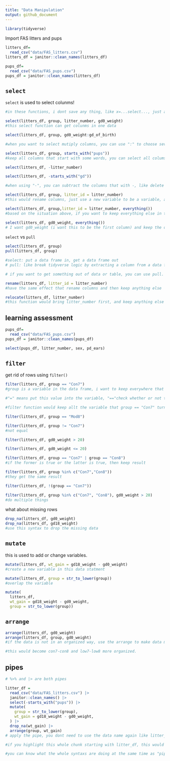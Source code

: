 ```yaml
---
title: "Data Manipulation"
output: github_document
---
```


```r
library(tidyverse)
```

Import FAS litters and pups

```r
litters_df=
  read_csv("data/FAS_litters.csv")
litters_df = janitor::clean_names(litters_df)

pups_df=
  read_csv("data/FAS_pups.csv")
pups_df = janitor::clean_names(litters_df)
```




## `select`

`select` is used to select colunms!

```r
#in these functions, i dont save any thing, like x=...select..., just apply the fucntions for couple times

select(litters_df, group, litter_number, gd0_weight)
#this select function can get colunms in one data

select(litters_df, group, gd0_weight:gd_of_birth)

#when you want to select mutiply columns, you can use ":" to choose several columns, for example, from gd0_weight to gd_of_birth, and everything between these two columns are selected

select(litters_df, group, starts_with("pups"))
#keep all columns that start with some words, you can select all colums that start with pups using starts_with function

select(litters_df, -litter_number)

select(litters_df, -starts_with("gd"))

#when using "-", you can subtract the columns that with -, like delete litter_number column, and those columns that start with gd

select(litters_df, group, litter_id = litter_number)
#this would rename columns, just use a new variable to be a variable, and this would only show this columns

select(litters_df, group,litter_id = litter_number, everything())
#based on the situation above, if you want to keep everything else in the data, you can add everything function

select(litters_df, gd0_weight, everything())
# I want gd0_weight (i want this to be the first column) and keep the other things that comes from after this
```


`select` vs `pull`

```r
select(litters_df, group)
pull(litters_df, group)

#select: put a data frame in, get a data frame out
# pull: like break tidyverse logic by extracting a column from a data frame, and showing like a vector floating around, it doesn't exist inside of a data frame anyone

# if you want to get something out of data or table, you can use pull.
```
```r
rename(litters_df, litter_id = litter_number)
#have the same effect that rename columns and then keep anything else

relocate(litters_df, litter_number)
#this function would bring litter_number first, and keep anything else
```

## learning assessment
```r
pups_df=
  read_csv("data/FAS_pups.csv")
pups_df = janitor::clean_names(pups_df)

select(pups_df, litter_number, sex, pd_ears)
```

## `filter`

get rid of rows using `filter()`

```r
filter(litters_df, group == "Con7")
#group is a variable in the data frame, i want to keep everywhere that variable is equal to this specific value.

#"=" means put this value into the variable, "=="check whether or not this thing is true

#filter function would keep allt the variable that group == "Con7" turns out to be true, get rid of those that are not true

filter(litters_df, group == "Mod8")

filter(litters_df, group != "Con7")
#not equal

filter(litters_df, gd0_weight > 20)

filter(litters_df, gd0_weight <= 20)

filter(litters_df, group == "Con7" | group == "Con8")
#if the former is true or the latter is true, then keep result

filter(litters_df, group %in% c("Con7","Con8"))
#they get the same result

filter(litters_df, !(group == "Con7"))

filter(litters_df, group %in% c("Con7", "Con8"), gd0_weight > 20)
#do multiple things

```

what about missing rows

```r
drop_na(litters_df, gd0_weight)
drop_na(litters_df, gd18_weight)
#use this syntax to drop the missing data
```


## `mutate`

this is used to add or change variables.

```r
mutate(litters_df, wt_gain = gd18_weight - gd0_weight)
#create a new variable in this data statment

mutate(litters_df, group = str_to_lower(group))
#overlap the variable

mutate(
  litters_df, 
  wt_gain = gd18_weight - gd0_weight,
  group = str_to_lower(group))
```

## `arrange`

```r
arrange(litters_df, gd0_weight)
arrange(litters_df, group, gd0_weight)
#if the data is not in an organized way, use the arrange to make data more easy to read---wouldn change anything

#this would become con7-con8 and low7-low8 more organized.
```

## pipes
```r
# %>% and |> are both pipes

litter_df = 
  read_csv("data/FAS_litters.csv") |> 
  janitor::clean_names() |> 
  select(-starts_with("pups")) |> 
  mutate(
    group = str_to_lower(group),
    wt_gain = gd18_weight - gd0_weight,
  ) |> 
  drop_na(wt_gain) |> 
  arrange(group, wt_gain)
# apply the pipe, you dont need to use the data name again like litter_df = janitor..., you can do all the things at the same time with using data frame in only one data name "litter_df" sentence

#if you highlight this whole chunk starting with litter_df, this would save in the dataset.

#you can know what the whole syntaxs are doing at the same time as "pipes" put all the things together, and once you can change individual at any time, the other would not be affected or need to change.


```

